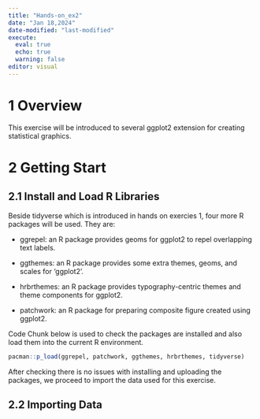 ```yaml
---
title: "Hands-on_ex2"
date: "Jan 18,2024"
date-modified: "last-modified"
execute: 
  eval: true
  echo: true
  warning: false
editor: visual
---
```


# 1 Overview

This exercise will be introduced to several ggplot2 extension for creating statistical graphics.

# 2 Getting Start

## 2.1 Install and Load R Libraries

Beside tidyverse which is introduced in hands on exercies 1, four more R packages will be used. They are:

-   ggrepel: an R package provides geoms for ggplot2 to repel overlapping text labels.

-   ggthemes: an R package provides some extra themes, geoms, and scales for 'ggplot2'.

-   hrbrthemes: an R package provides typography-centric themes and theme components for ggplot2.

-   patchwork: an R package for preparing composite figure created using ggplot2.

Code Chunk below is used to check the packages are installed and also load them into the current R environment.

```r
pacman::p_load(ggrepel, patchwork, ggthemes, hrbrthemes, tidyverse)
```

After checking there is no issues with installing and uploading the packages, we proceed to import the data used for this exercise.

## 2.2 Importing Data
